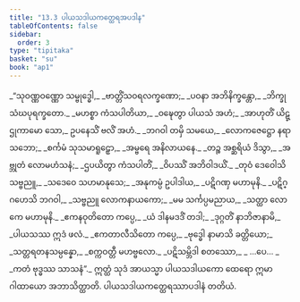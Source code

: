 ```yaml
---
title: "13.3 ပါယသဒါယကတ္ထေရအပဒါန"
tableOfContents: false
sidebar:
  order: 3
type: "tipitaka"
basket: "su"
book: "ap1"
---
```



<DynamicBreadcrumb />

<Division number="26" book="ap1" e="ch" v="20" p="172">

<Paragraph number="2083" type="verses" book="ap1">
_“သုဝဏ္ဏဝဏ္ဏော သမ္ဗုဒ္ဓေါ,_  
_ဗာတ္တိံသဝရလက္ခဏော;_  
_ပဝနာ အဘိနိက္ခန္တော,_  
_ဘိက္ခုသံဃပုရက္ခတော._  

</Paragraph>

</Division>
<Division number="27" book="ap1" e="ch" v="20" p="172">

<Paragraph number="2084" type="verses" book="ap1">
_မဟစ္စာ ကံသပါတိယာ,_  
_ဝဍ္ဎေတွာ ပါယသံ အဟံ;_  
_အာဟုတိံ ယိဋ္ဌုကာမော သော,_  
ဥပနေသိံ ဗလိံ အဟံ._  

</Paragraph>

</Division>
<Division number="28" book="ap1" e="ch" v="20" p="172">

<Paragraph number="2085" type="verses" book="ap1">
_ဘဂဝါ တမှိ သမယေ,_  
_လောကဇေဋ္ဌော နရာသဘော;_  
_စင်္ကမံ သုသမာရူဠှော,_  
_အမ္ဗရေ အနိလာယနေ._  

</Paragraph>

</Division>
<Division number="29" book="ap1" e="ch" v="20" p="172">

<Paragraph number="2086" type="verses" book="ap1">
_တဉ္စ အစ္ဆရိယံ ဒိသွာ,_  
_အဗ္ဘုတံ လောမဟံသနံ;_  
_ဌပယိတွာ ကံသပါတိံ,_  
_ဝိပဿိံ အဘိဝါဒယိံ._  

</Paragraph>

</Division>
<Division number="30" book="ap1" e="ch" v="20" p="172">

<Paragraph number="2087" type="verses" book="ap1">
_တုဝံ ဒေဝေါသိ သဗ္ဗညူ,_  
_သဒေဝေ သဟမာနုသေ;_  
_အနုကမ္ပံ ဥပါဒါယ,_  
_ပဋိဂဏှ မဟာမုနိ._  

</Paragraph>

</Division>
<Division number="31" book="ap1" e="ch" v="20" p="172">

<Paragraph number="2088" type="verses" book="ap1">
_ပဋိဂ္ဂဟေသိ ဘဂဝါ,_  
_သဗ္ဗညူ လောကနာယကော;_  
_မမ သင်္ကပ္ပမညာယ,_  
_သတ္ထာ လောကေ မဟာမုနိ._  

</Paragraph>

</Division>
<Division number="32" book="ap1" e="ch" v="20" p="172">

<Paragraph number="2089" type="verses" book="ap1">
_ဧကနဝုတိတော ကပ္ပေ,_  
_ယံ ဒါနမဒဒိံ တဒါ;_  
_ဒုဂ္ဂတိံ နာဘိဇာနာမိ,_  
_ပါယသဿ ဣဒံ ဖလံ._  

</Paragraph>

</Division>
<Division number="33" book="ap1" e="ch" v="20" p="173">

<Paragraph number="2090" type="verses" book="ap1">
_ဧကတာလီသိတော ကပ္ပေ,_  
_ဗုဒ္ဓေါ နာမာသိ ခတ္တိယော;_  
_သတ္တရတနသမ္ပန္နော,_  
_စက္ကဝတ္တီ မဟဗ္ဗလော._  

</Paragraph>

</Division>
<Division number="34" book="ap1" e="ch" v="20" p="173">

<Paragraph number="2091" type="verses" book="ap1">
_ပဋိသမ္ဘိဒါ စတဿော,_  
_ …ပေ… _  
_ကတံ ဗုဒ္ဓဿ သာသနံ”._  

</Paragraph>

<Paragraph number="2092" book="ap1">
ဣတ္ထံ သုဒံ အာယသ္မာ ပါယသဒါယကော ထေရော ဣမာ ဂါထာယော အဘာသိတ္ထာတိ.

</Paragraph>
</Division>

<Paragraph number="2093" type="center" book="ap1">
ပါယသဒါယကတ္ထေရဿာပဒါနံ တတိယံ.
</Paragraph>